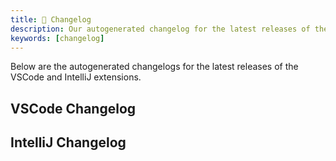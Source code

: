 ```yaml
---
title: 📝 Changelog
description: Our autogenerated changelog for the latest releases of the project
keywords: [changelog]
---
```



Below are the autogenerated changelogs for the latest releases of the VSCode and IntelliJ extensions.

## VSCode Changelog

<CHANGELOG />

## IntelliJ Changelog

<CHANGELOG />
